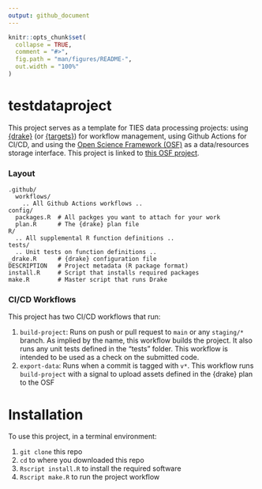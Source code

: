 ```yaml
---
output: github_document
---
```


<!-- README.md is generated from README.Rmd. Please edit that file -->

```r
knitr::opts_chunk$set(
  collapse = TRUE,
  comment = "#>",
  fig.path = "man/figures/README-",
  out.width = "100%"
)
```

# testdataproject

This project serves as a template for TIES data processing projects: using [{drake}](https://github.com/ropensci/drake) (or [{targets}](https://github.com/ropensci/targets)) for workflow management, using Github Actions for CI/CD, and using the [Open Science Framework (OSF)](https://osf.io) as a data/resources storage interface. This project is linked to [this OSF project](https://osf.io/p74bc/).

### Layout

```
.github/
  workflows/
    .. All Github Actions workflows ..
config/
  packages.R  # All packges you want to attach for your work
  plan.R      # The {drake} plan file
R/
  .. All supplemental R function definitions ..
tests/
  .. Unit tests on function definitions ..
_drake.R      # {drake} configuration file
DESCRIPTION   # Project metadata (R package format)
install.R     # Script that installs required packages
make.R        # Master script that runs Drake
```

### CI/CD Workflows

This project has two CI/CD workflows that run:

1. `build-project`: Runs on push or pull request to `main` or any `staging/*` branch. As implied by the name, this workflow builds the project. It also runs any unit tests defined in the "tests" folder. This workflow is intended to be used as a check on the submitted code.
1. `export-data`: Runs when a commit is tagged with `v*`. This workflow runs `build-project` with a signal to upload assets defined in the {drake} plan to the OSF

# Installation

To use this project, in a terminal environment:

1. `git clone` this repo
1. `cd` to where you downloaded this repo
1. `Rscript install.R` to install the required software
1. `Rscript make.R` to run the project workflow